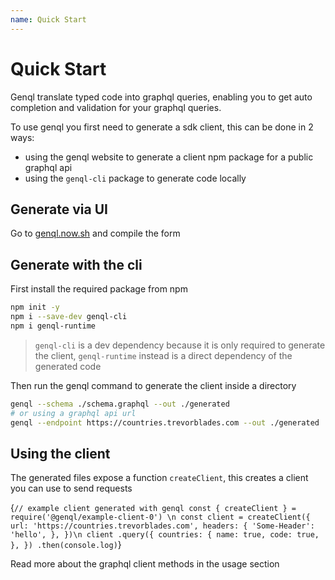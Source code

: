 ```yaml
---
name: Quick Start
---
```



# Quick Start

Genql translate typed code into graphql queries, enabling you to get auto completion and validation for your graphql queries.

To use genql you first need to generate a sdk client, this can be done in 2 ways:

-   using the genql website to generate a client npm package for a public graphql api
-   using the `genql-cli` package to generate code locally

## Generate via UI

Go to [genql.now.sh](https://genql.now.sh) and compile the form

## Generate with the cli

First install the required package from npm

```bash
npm init -y
npm i --save-dev genql-cli
npm i genql-runtime
```

> `genql-cli` is a dev dependency because it is only required to generate the client, `genql-runtime` instead is a direct dependency of the generated code

Then run the genql command to generate the client inside a directory

```bash
genql --schema ./schema.graphql --out ./generated
# or using a graphql api url
genql --endpoint https://countries.trevorblades.com --out ./generated
```

## Using the client

The generated files expose a function `createClient`, this creates a client you can use to send requests

<RunKit>{`
// example client generated with genql
const { createClient } = require('@genql/example-client-0')
\n
const client = createClient({
    url: 'https://countries.trevorblades.com',
    headers: {
        'Some-Header': 'hello',
    },
})\n
client
    .query({
        countries: {
            name: true,
            code: true,
        },
    })
    .then(console.log)
`}</RunKit>

Read more about the graphql client methods in the usage section